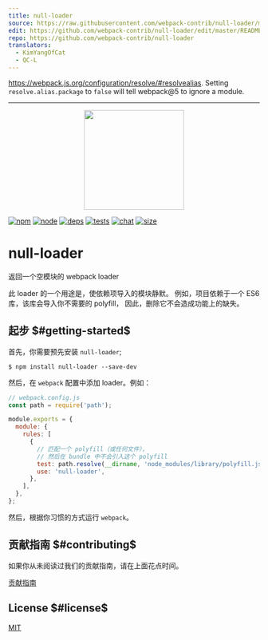 ```yaml
---
title: null-loader
source: https://raw.githubusercontent.com/webpack-contrib/null-loader/master/README.md
edit: https://github.com/webpack-contrib/null-loader/edit/master/README.md
repo: https://github.com/webpack-contrib/null-loader
translators:
  - KimYangOfCat
  - QC-L
---
```



https://webpack.js.org/configuration/resolve/#resolvealias. Setting `resolve.alias.package` to `false` will tell webpack@5 to ignore a module.

---

<div align="center">
  <a href="https://github.com/webpack/webpack">
    <img width="200" height="200" src="https://webpack.js.org/assets/icon-square-big.svg"/>
  </a>
</div>

[![npm][npm]][npm-url]
[![node][node]][node-url]
[![deps][deps]][deps-url]
[![tests][tests]][tests-url]
[![chat][chat]][chat-url]
[![size][size]][size-url]

# null-loader

返回一个空模块的 webpack loader

此 loader 的一个用途是，使依赖项导入的模块静默。 
例如，项目依赖于一个 ES6 库，该库会导入你不需要的 polyfill，
因此，删除它不会造成功能上的缺失。

## 起步 $#getting-started$

首先，你需要预先安装 `null-loader`;

```console
$ npm install null-loader --save-dev
```

然后，在 `webpack` 配置中添加 loader。例如：

```js
// webpack.config.js
const path = require('path');

module.exports = {
  module: {
    rules: [
      {
        // 匹配一个 polyfill（或任何文件），
        // 然后在 bundle 中不会引入这个 polyfill
        test: path.resolve(__dirname, 'node_modules/library/polyfill.js'),
        use: 'null-loader',
      },
    ],
  },
};
```

然后，根据你习惯的方式运行 `webpack`。

## 贡献指南 $#contributing$

如果你从未阅读过我们的贡献指南，请在上面花点时间。

[贡献指南](https://github.com/webpack-contrib/null-loader/blob/master/.github/CONTRIBUTING.md)

## License $#license$

[MIT](https://github.com/webpack-contrib/null-loader/blob/master/LICENSE)

[npm]: https://img.shields.io/npm/v/null-loader.svg
[npm-url]: https://npmjs.com/package/null-loader
[node]: https://img.shields.io/node/v/null-loader.svg
[node-url]: https://nodejs.org
[deps]: https://david-dm.org/webpack-contrib/null-loader.svg
[deps-url]: https://david-dm.org/webpack-contrib/null-loader
[tests]: https://github.com/webpack-contrib/null-loader/workflows/null-loader/badge.svg
[tests-url]: https://github.com/webpack-contrib/null-loader/actions
[cover]: https://codecov.io/gh/webpack-contrib/null-loader/branch/master/graph/badge.svg
[cover-url]: https://codecov.io/gh/webpack-contrib/null-loader
[chat]: https://img.shields.io/badge/gitter-webpack%2Fwebpack-brightgreen.svg
[chat-url]: https://gitter.im/webpack/webpack
[size]: https://packagephobia.now.sh/badge?p=null-loader
[size-url]: https://packagephobia.now.sh/result?p=null-loader
